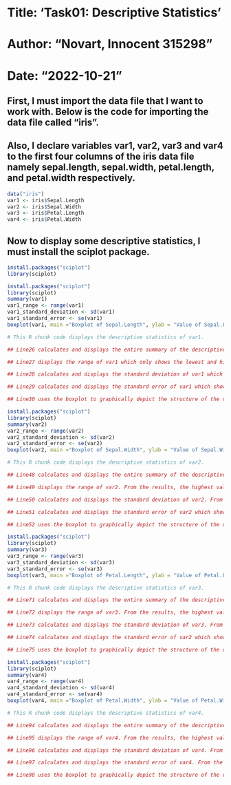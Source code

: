 
# Title: 'Task01: Descriptive Statistics'
# Author: "Novart, Innocent 315298"
# Date: "2022-10-21"

## First, I must import the data file that I want to work with. Below is the code for importing the data file called "iris".

## Also, I declare variables var1, var2, var3 and var4 to the first four columns of the iris data file namely sepal.length, sepal.width, petal.length, and petal.width respectively.
```{r}
data("iris")
var1 <- iris$Sepal.Length
var2 <- iris$Sepal.Width
var3 <- iris$Petal.Length
var4 <- iris$Petal.Width
```

## Now to display some descriptive statistics, I must install the sciplot package.
```{r}
install.packages("sciplot")
library(sciplot)
```

```{r}
install.packages("sciplot")
library(sciplot)
summary(var1)
var1_range <- range(var1)
var1_standard_deviation <- sd(var1)
var1_standard_error <- se(var1)
boxplot(var1, main ="Boxplot of Sepal.Length", ylab = "Value of Sepal.Length")

# This R chunk code displays the descriptive statistics of var1.

## Line26 calculates and displays the entire summary of the descriptive statistics of var1 which includes minimum value, maximum value, 1st quartile, median, 3rd quartile, and the mean. From the results, the minimum value is 4.3, the 1st quartile is 5.1, the median is 5.8, the mean is 5.843, the 3rd quartile is 6.4, and the maximum is 7.9.

## Line27 displays the range of var1 which only shows the lowest and highest value in var1. The range is the difference between the highest and lowest value. From the results, the highest value is 7.9, the lowest value is 4.3, and the range is 3.6. Since the range is smaller than the mean, this shows that our dat has low variability and is therefore good for statistical analysis.

## Line28 calculates and displays the standard deviation of var1 which shows how much the data is dispersed away from the mean. From the results, the standard deviation of var1 is 0.83. Since the standard deviation is smaller than the mean, this means that our data has high precision and is therefore good for statistical analysis. 

## Line29 calculates and displays the standard error of var1 which shows the accuracy of the datasets should predictions be made from it. From the results, the standard error of var1 is 0.068 which is 1.16% of the mean. This is a very good (high) accuracy of data for statistical predictions and analysis.

## Line30 uses the boxplot to graphically depict the structure of the var1 data. From the boxplot, we can see that var1 is normally distributed and there are no outliers in our data. This means that our data has less variability and thus the data is good for statistical analysis. 
```

```{r}
install.packages("sciplot")
library(sciplot)
summary(var2)
var2_range <- range(var2)
var2_standard_deviation <- sd(var2)
var2_standard_error <- se(var2)
boxplot(var2, main ="Boxplot of Sepal.Width", ylab = "Value of Sepal.Width")

# This R chunk code displays the descriptive statistics of var2.

## Line48 calculates and displays the entire summary of the descriptive statistics of var2. From the results, the minimum value is 2, the 1st quartile is 2.8, the median is 3, the mean is 3.057, the 3rd quartile is 3.3, and the maximum is 4.4.

## Line49 displays the range of var2. From the results, the highest value is 4.4, the lowest value is 2, and the range is 2.4. Since the range is smaller than the mean, this shows that our data has low variability.

## Line50 calculates and displays the standard deviation of var2. From the results, the standard deviation of var2 is 0.436. Since the standard deviation is smaller than the mean, this means that our data has high precision.

## Line51 calculates and displays the standard error of var2 which shows the accuracy of the datasets should predictions be made from it. From the results, the standard error of var2 is 0.03559 which is 1.16% of the mean. This is a very good (high) accuracy of data for statistical predictions and analysis.

## Line52 uses the boxplot to graphically depict the structure of the var2 data. From the boxplot, we can see that var2 data has positive skewness and there are about 4 outliers in our data. This means that our data is not normally distributed and has some variability thus the datasets may not be good for statistical analysis. The outlier datasets should be removed for best statistical analysis. 

```

```{r}
install.packages("sciplot")
library(sciplot)
summary(var3)
var3_range <- range(var3)
var3_standard_deviation <- sd(var3)
var3_standard_error <- se(var3)
boxplot(var3, main ="Boxplot of Petal.Length", ylab = "Value of Petal.Length")

# This R chunk code displays the descriptive statistics of var3.

## Line71 calculates and displays the entire summary of the descriptive statistics of var3. From the results, the minimum value is 1, the 1st quartile is 1.6, the median is 4.35, the mean is 3.758, the 3rd quartile is 5.1, and the maximum is 6.9.

## Line72 displays the range of var3. From the results, the highest value is 4.4, the lowest value is 2, and the range is 2.4. Since the range is smaller than the mean, this shows that our data has low variability.

## Line73 calculates and displays the standard deviation of var3. From the results, the standard deviation of var3 is 1.765. Since the standard deviation is smaller than the mean, this means that our data has high precision.

## Line74 calculates and displays the standard error of var2 which shows the accuracy of the datasets should predictions be made from it. From the results, the standard error of var2 is 0.144 which is 3.8% of the mean. This is an allowable accuracy of data for statistical predictions and analysis.

## Line75 uses the boxplot to graphically depict the structure of the var2 data. From the boxplot, we can see that var3 data has negative skewness and there are no outliers in our data.

```

```{r}
install.packages("sciplot")
library(sciplot)
summary(var4)
var4_range <- range(var4)
var4_standard_deviation <- sd(var4)
var4_standard_error <- se(var4)
boxplot(var4, main ="Boxplot of Petal.Width", ylab = "Value of Petal.Width")

# This R chunk code displays the descriptive statistics of var4.

## Line94 calculates and displays the entire summary of the descriptive statistics of var4. From the results, the minimum value is 0.1, the 1st quartile is 0.3, the median is 1.3, the mean is 1.199, the 3rd quartile is 1.8, and the maximum is 2.5.

## Line95 displays the range of var4. From the results, the highest value is 2.5, the lowest value is 0.1, and the range is 2.4. Since the range is smaller than the mean, this shows that our data has low variability.

## Line96 calculates and displays the standard deviation of var4. From the results, the standard deviation of var4 is 0.762. Since the standard deviation is smaller than the mean, this means that our data has high precision.

## Line97 calculates and displays the standard error of var4. From the results, the standard error of var4 is 0.06 which is 5% of the mean. This is an allowable accuracy of data for statistical predictions and analysis.

## Line98 uses the boxplot to graphically depict the structure of the var4 data. From the boxplot, we can see that var4 data has negative skewness and there are no outliers in our data.
```

















